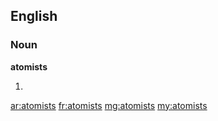 ==English==

===Noun===
'''atomists'''

# {{plural of|atomist}}

[[ar:atomists]]
[[fr:atomists]]
[[mg:atomists]]
[[my:atomists]]
